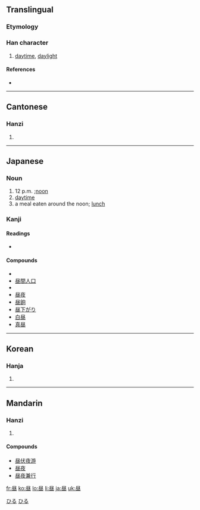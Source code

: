 {{also|晝}}
==Translingual==

===Etymology===
{{Han simp|晝|f=聿|t=尺}}

===Han character===
{{Han char|rn=72|rad=日|as=05|sn=9|four=|canj=尸人日一 (SOAM)}}

# [[daytime]], [[daylight]]

====References====
* {{Han ref|kx=0494.181|dkj=13886|dj=0859.070|hdz=21504.030|uh=663C|ud=26172}}

----

==Cantonese==

===Hanzi===
{{yue-hanzi|jyut=|y=jau3|tra=晝}}

# {{defn|Cantonese}}

----

==Japanese==

===Noun===
{{ja-noun|k|hira=ひる|rom=hiru}}

# 12 p.m. ;[[noon]]
# [[daytime]]
# a meal eaten around the noon; [[lunch]]

===Kanji===
{{ja-kanji|grade=2|rs=日05}}

====Readings====
* {{ja-readings|on=[[ちゅう]] (chū)|kun=[[ひる]] (hiru)}}

====Compounds====
* {{term|昼御飯||[[lunch]]|tr=ひるごはん, hirugohan|lang=ja|sc=Jpan}}
* [[昼間人口]]
* {{term|昼食||[[lunch]]|tr=ちゅうしょく, chūshoku|lang=ja|sc=Jpan}}
* [[昼夜]]
* [[昼餉]]
* [[昼下がり]]
* [[白昼]]
* [[真昼]]

[[Category:1000 Japanese basic words|ひる]]
[[Category:ja:Time|ひる]]

----

==Korean==

===Hanja===
{{ko-hanja|hangeul=주|eumhun=|rv=ju|mr=chu|y=cwu}}

# {{defn|Korean}}

----

==Mandarin==

===Hanzi===
{{cmn-hanzi|tra=晝|pin=[[zhòu]] ([[zhou4]])|wg=chou<sup>4</sup>}}

# {{defn|Mandarin}}

====Compounds====
* [[昼伏夜游]]
* [[昼夜]]
* [[昼夜兼行]]

[[fr:昼]]
[[ko:昼]]
[[lo:昼]]
[[li:昼]]
[[ja:昼]]
[[uk:昼]]